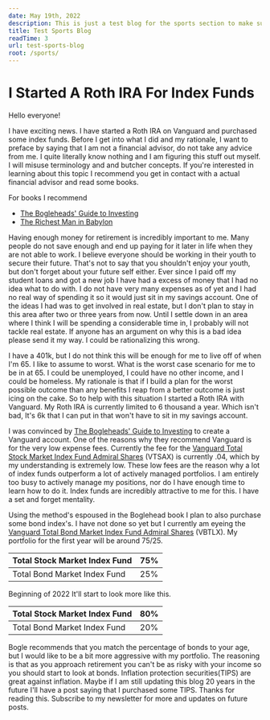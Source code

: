 ```yaml
---
date: May 19th, 2022
description: This is just a test blog for the sports section to make sure everything works
title: Test Sports Blog
readTime: 3
url: test-sports-blog
root: /sports/
---
```


# I Started A Roth IRA For Index Funds

Hello everyone!

I have exciting news. I have started a Roth IRA on Vanguard and purchased some index funds. Before I get into what I did and my rationale, I want to preface by saying that I am not a financial advisor, do not take any advice from me. I quite literally know nothing and I am figuring this stuff out myself. I will misuse terminology and and butcher concepts. If you're interested in learning about this topic I recommend you get in contact with a actual financial advisor and read some books.

For books I recommend

-   [The Bogleheads' Guide to Investing](https://amzn.to/3uzWUWO)
-   [The Richest Man in Babylon](https://amzn.to/2NHiWqf)

Having enough money for retirement is incredibly important to me. Many people do not save enough and end up paying for it later in life when they are not able to work. I believe everyone should be working in their youth to secure their future. That's not to say that you shouldn't enjoy your youth, but don't forget about your future self either. Ever since I paid off my student loans and got a new job I have had a excess of money that I had no idea what to do with. I do not have very many expenses as of yet and I had no real way of spending it so it would just sit in my savings account. One of the ideas I had was to get involved in real estate, but I don't plan to stay in this area after two or three years from now. Until I settle down in an area where I think I will be spending a considerable time in, I probably will not tackle real estate. If anyone has an argument on why this is a bad idea please send it my way. I could be rationalizing this wrong.

I have a 401k, but I do not think this will be enough for me to live off of when I'm 65. I like to assume to worst. What is the worst case scenario for me to be in at 65. I could be unemployed, I could have no other income, and I could be homeless. My rationale is that if I build a plan for the worst possible outcome than any benefits I reap from a better outcome is just icing on the cake. So to help with this situation I started a Roth IRA with Vanguard. My Roth IRA is currently limited to 6 thousand a year. Which isn't bad, It's 6k that I can put in that won't have to sit in my savings account.

I was convinced by [The Bogleheads' Guide to Investing](https://amzn.to/3uzWUWO) to create a Vanguard account. One of the reasons why they recommend Vanguard is for the very low expense fees. Currently the fee for the [Vanguard Total Stock Market Index Fund Admiral Shares](https://investor.vanguard.com/mutual-funds/profile/fees/vtsax) (VTSAX) is currently .04, which by my understanding is extremely low. These low fees are the reason why a lot of index funds outperform a lot of actively managed portfolios. I am entirely too busy to actively manage my positions, nor do I have enough time to learn how to do it. Index funds are incredibly attractive to me for this. I have a set and forget mentality.

Using the method's espoused in the Boglehead book I plan to also purchase some bond index's. I have not done so yet but I currently am eyeing the [Vanguard Total Bond Market Index Fund Admiral Shares](https://investor.vanguard.com/mutual-funds/profile/overview/vbtlx) (VBTLX). My portfolio for the first year will be around 75/25.

| Total Stock Market Index Fund | 75% |
| ----------------------------- | --- |
| Total Bond Market Index Fund  | 25% |

Beginning of 2022 It'll start to look more like this.

| Total Stock Market Index Fund | 80% |
| ----------------------------- | --- |
| Total Bond Market Index Fund  | 20% |

Bogle recommends that you match the percentage of bonds to your age, but I would like to be a bit more aggressive with my portfolio. The reasoning is that as you approach retirement you can't be as risky with your income so you should start to look at bonds. Inflation protection securities(TIPS) are great against inflation. Maybe if I am still updating this blog 20 years in the future I'll have a post saying that I purchased some TIPS. Thanks for reading this. Subscribe to my newsletter for more and updates on future posts.
